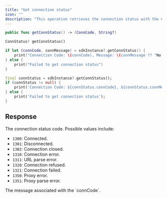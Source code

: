 ```yaml
---
title: "Get connection status"
icon: ""
description: "This operation retrieves the connection status with the Cobo server."
---
```


<CodeGroup>

```Swift iOS
public func getConnStatus() -> (ConnCode, String?)
```

```Dart Flutter
ConnStatus? getConnStatus()
```

</CodeGroup>


<RequestExample>

```Swift iOS
if let (connCode, connMessage) = sdkInstance?.getConnStatus() {
    print("Connection Code: \(connCode), Message: \(connMessage ?? "No message")")
} else {
    print("Failed to get connection status")
}
```

```Dart Flutter
final connStatus = sdkInstance?.getConnStatus();
if (connStatus != null) {
    print('Connection Code: ${connStatus.connCode}, ${connStatus.connMessage}');
} else {
    print('Failed to get connection status');
}
```

</RequestExample>


## Response

<ResponseField name="connCode" type="enum<int32>">

The connection status code. Possible values include:

- `1300`: Connected.
- `1301`: Disconnected.
- `1302`: Connection closed.
- `1310`: Connection error.
- `1311`: URL parse error.
- `1320`: Connection refused.
- `1321`: Connection failed.
- `1350`: Proxy error.
- `1351`: Proxy parse error.
</ResponseField>

<ResponseField name="connMessage" type="string">
The message associated with the `connCode`.
</ResponseField>

